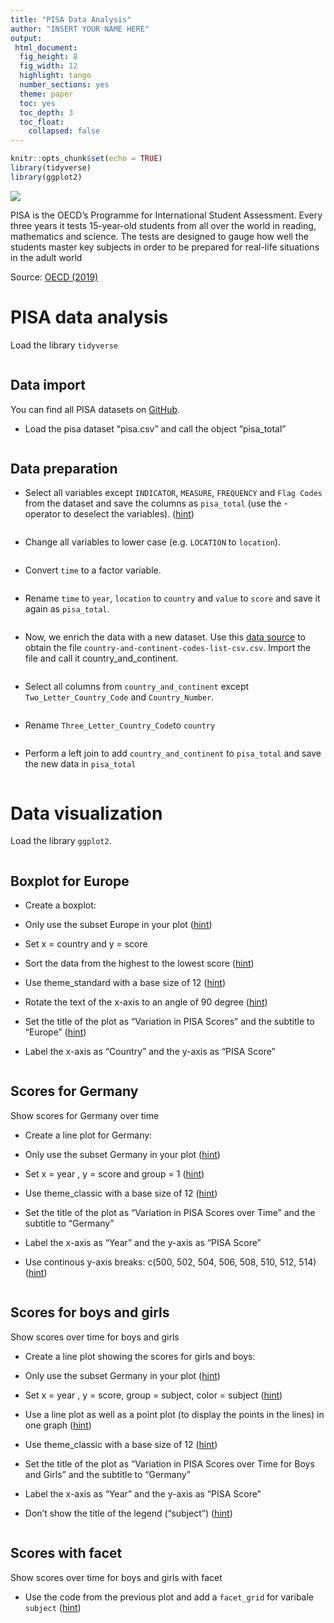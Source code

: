 ```yaml
---
title: "PISA Data Analysis"
author: "INSERT YOUR NAME HERE"
output:
 html_document:
  fig_height: 8
  fig_width: 12
  highlight: tango
  number_sections: yes
  theme: paper
  toc: yes
  toc_depth: 3
  toc_float: 
    collapsed: false
---
```


```r
knitr::opts_chunk$set(echo = TRUE)
library(tidyverse)
library(ggplot2)
```


![](http://www.oecd.org/media/oecdorg/satellitesites/pisa/PISA_WebBanner6-01.jpg)

PISA is the OECD's Programme for International Student Assessment. Every three years it tests 15-year-old students from all over the world in reading, mathematics and science. The tests are designed to gauge how well the students master key subjects in order to be prepared for real-life situations in the adult world

Source: [OECD (2019)](http://www.oecd.org/pisa/)


# PISA data analysis 

Load the library `tidyverse`

```r

```


## Data import 

You can find all PISA datasets on [GitHub](https://github.com/kirenz/datasets).

* Load the pisa dataset "pisa.csv" and call the object "pisa_total"

```r

```



## Data preparation

* Select all variables except `INDICATOR`, `MEASURE`, `FREQUENCY` and `Flag Codes` from the dataset and save the columns as `pisa_total` (use the - operator to deselect the variables). ([hint](https://stackoverflow.com/a/22842390))

```r

```


* Change all variables to lower case (e.g. `LOCATION` to `location`). 

```r

```



* Convert `time` to a factor variable. 

```r

```



* Rename `time` to `year`, `location` to `country` and `value` to `score` and save it again as `pisa_total`. 

```r

```


* Now, we enrich the data with a new dataset. Use this [data source](https://datahub.io/JohnSnowLabs/country-and-continent-codes-list) to obtain the file `country-and-continent-codes-list-csv.csv`. Import the file and call it country_and_continent. 

```r

```


* Select all columns from `country_and_continent` except `Two_Letter_Country_Code` and `Country_Number`.

```r

```


* Rename `Three_Letter_Country_Code`to `country`

```r

```


* Perform a left join to add `country_and_continent` to `pisa_total` and save the new data in `pisa_total`

```r

```



# Data visualization

Load the library `ggplot2`. 

```r

```



## Boxplot for Europe

* Create a boxplot:

 * Only use the subset Europe in your plot ([hint](https://stackoverflow.com/a/18165730))
 * Set x = country and y = score
 * Sort the data from the highest to the lowest score ([hint](https://stackoverflow.com/a/25664367))
 * Use theme_standard with a base size of 12 ([hint](https://ggplot2.tidyverse.org/reference/ggtheme.html))
 * Rotate the text of the x-axis to an angle of 90 degree ([hint](https://stackoverflow.com/a/4486860))
 * Set the title of the plot as "Variation in PISA Scores" and the subtitle to "Europe" ([hint](https://ggplot2.tidyverse.org/reference/labs.html))
 * Label the x-axis as "Country" and the y-axis as "PISA Score"


```r

```



## Scores for Germany

Show scores for Germany over time

* Create a line plot for Germany: 

 * Only use the subset Germany in your plot ([hint](https://stackoverflow.com/a/18165730))
 * Set x = year , y = score and group = 1 ([hint](https://stackoverflow.com/a/29019102))
 * Use theme_classic with a base size of 12 ([hint](https://ggplot2.tidyverse.org/reference/ggtheme.html))
 * Set the title of the plot as "Variation in PISA Scores over Time" and the subtitle to "Germany" 
 * Label the x-axis as "Year" and the y-axis as "PISA Score"
 * Use continous y-axis breaks: c(500, 502, 504, 506, 508, 510, 512, 514) ([hint](https://ggplot2.tidyverse.org/reference/scale_continuous.html))

```r

```


## Scores for boys and girls

Show scores over time for boys and girls

* Create a line plot showing the scores for girls and boys:

 * Only use the subset Germany in your plot ([hint](https://stackoverflow.com/a/18165730))
 * Set x = year , y = score, group = subject, color = subject ([hint](https://stackoverflow.com/a/29019102))
 * Use a line plot as well as a point plot (to display the points in the lines) in one graph ([hint](http://www.sthda.com/english/wiki/ggplot2-line-plot-quick-start-guide-r-software-and-data-visualization))
 * Use theme_classic with a base size of 12 ([hint](https://ggplot2.tidyverse.org/reference/ggtheme.html))
 * Set the title of the plot as "Variation in PISA Scores over Time for Boys and Girls" and the subtitle to "Germany" 
 * Label the x-axis as "Year" and the y-axis as "PISA Score"
 * Don't show the title of the legend ("subject") ([hint](http://www.cookbook-r.com/Graphs/Legends_%28ggplot2%29/))

```r

```



## Scores with facet

Show scores over time for boys and girls with facet

* Use the code from the previous plot and add a `facet_grid` for varibale `subject` ([hint](https://ggplot2.tidyverse.org/reference/facet_grid.html))

```r

```
